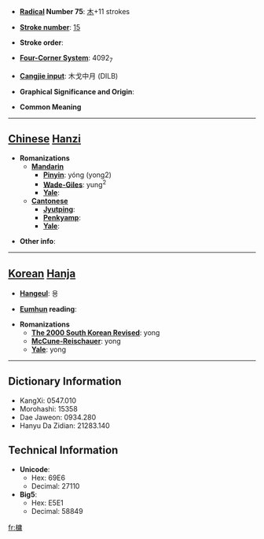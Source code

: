 * '''[[Wiktionary:Chinese radical index| Radical]] Number 75''': [[Wiktionary:Chinese radical index 木|木]]+11 strokes

* '''[[Wiktionary:Chinese total strokes index|Stroke number]]''': [[Wiktionary:Chinese total strokes index 15|15]]

* '''Stroke order''': 

* '''[[Wiktionary:Chinese four corner index|Four-Corner System]]''': 4092<sub>7</sub>

* '''[[Wiktionary:Chinese Cangjie index|Cangjie input]]''': 木戈中月 (DILB)

* '''Graphical Significance and Origin''': 

* '''Common Meaning'''

----

== [[Chinese]] [[Hanzi]] ==

* '''Romanizations'''
** '''[[Mandarin]]'''
*** '''[[Pinyin]]''': yóng (yong2)
*** '''[[Wade-Giles]]''': yung<sup>2</sup>
*** '''[[Yale]]''': 
** '''[[Cantonese]]'''
*** '''[[Jyutping]]''':
*** '''[[Penkyamp]]''': 
*** '''[[Yale]]''': 

* '''Other info''': 

----

== [[Korean]] [[Hanja]] ==

* '''[[Hangeul]]''': 용

* '''[[Eumhun]] reading''': 

* '''Romanizations'''
** '''[[The 2000 South Korean Revised Romanization|The 2000 South Korean Revised]]''': yong
** '''[[McCune-Reischauer]]''': yong
** '''[[Yale]]''': yong

----

== Dictionary Information ==

* KangXi: 0547.010
* Morohashi: 15358
* Dae Jaweon: 0934.280
* Hanyu Da Zidian: 21283.140

== Technical Information ==

* '''Unicode''':
** Hex: 69E6
** Decimal: 27110
* '''Big5''':
** Hex: E5E1
** Decimal: 58849

[[fr:槦]]